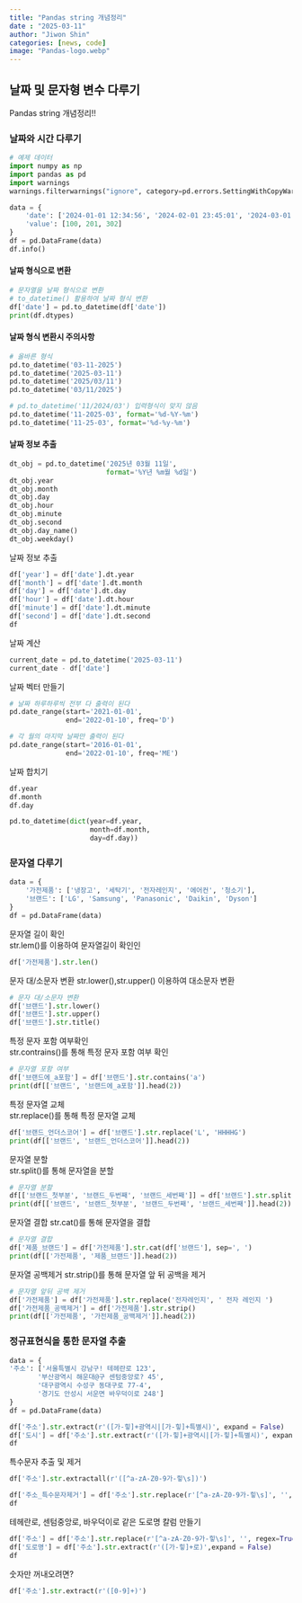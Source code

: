 ```yaml
---
title: "Pandas string 개념정리"
date : "2025-03-11"
author: "Jiwon Shin"
categories: [news, code]
image: "Pandas-logo.webp"
---
```


## 날짜 및 문자형 변수 다루기
Pandas string 개념정리!!

### 날짜와 시간 다루기
```python
# 예제 데이터
import numpy as np 
import pandas as pd  
import warnings 
warnings.filterwarnings("ignore", category=pd.errors.SettingWithCopyWarning)

data = {
    'date': ['2024-01-01 12:34:56', '2024-02-01 23:45:01', '2024-03-01 06:07:08'],
    'value': [100, 201, 302]
}
df = pd.DataFrame(data)
df.info()
```

#### 날짜 형식으로 변환
```python
# 문자열을 날짜 형식으로 변환
# to_datetime() 활용하여 날짜 형식 변환
df['date'] = pd.to_datetime(df['date'])
print(df.dtypes)
```

#### 날짜 형식 변환시 주의사항
```python
# 올바른 형식
pd.to_datetime('03-11-2025')
pd.to_datetime('2025-03-11')
pd.to_datetime('2025/03/11')
pd.to_datetime('03/11/2025')

# pd.to_datetime('11/2024/03') 입력형식이 맞지 않음
pd.to_datetime('11-2025-03', format='%d-%Y-%m')
pd.to_datetime('11-25-03', format='%d-%y-%m')
```

#### 날짜 정보 추출
```python
dt_obj = pd.to_datetime('2025년 03월 11일',
                        format='%Y년 %m월 %d일')
dt_obj.year
dt_obj.month
dt_obj.day
dt_obj.hour
dt_obj.minute
dt_obj.second
dt_obj.day_name()
dt_obj.weekday()
```

날짜 정보 추출
```python
df['year'] = df['date'].dt.year
df['month'] = df['date'].dt.month
df['day'] = df['date'].dt.day
df['hour'] = df['date'].dt.hour
df['minute'] = df['date'].dt.minute
df['second'] = df['date'].dt.second
df
```

날짜 계산
```python
current_date = pd.to_datetime('2025-03-11')
current_date - df['date']
```

날짜 벡터 만들기
```python
# 날짜 하루하루씩 전부 다 출력이 된다
pd.date_range(start='2021-01-01', 
              end='2022-01-10', freq='D')

# 각 월의 마지막 날짜만 출력이 된다
pd.date_range(start='2016-01-01', 
              end='2022-01-10', freq='ME')
```

날짜 합치기
```python
df.year
df.month
df.day

pd.to_datetime(dict(year=df.year, 
                    month=df.month, 
                    day=df.day))
```

### 문자열 다루기
```python
data = {
    '가전제품': ['냉장고', '세탁기', '전자레인지', '에어컨', '청소기'],
    '브랜드': ['LG', 'Samsung', 'Panasonic', 'Daikin', 'Dyson']
}
df = pd.DataFrame(data)
```

문자열 길이 확인  
str.lem()를 이용하여 문자열길이 확인인
```python
df['가전제품'].str.len()
```

문자 대/소문자 변환
str.lower(),str.upper() 이용하여 대소문자 변환
```python
# 문자 대/소문자 변환
df['브랜드'].str.lower()
df['브랜드'].str.upper()
df['브랜드'].str.title()
```

특정 문자 포함 여부확인  
str.contrains()를 통해 특정 문자 포함 여부 확인
```python
# 문자열 포함 여부
df['브랜드에_a포함'] = df['브랜드'].str.contains('a')
print(df[['브랜드', '브랜드에_a포함']].head(2))
```

특정 문자열 교체  
str.replace()를 통해 특정 문자열 교체
```python
df['브랜드_언더스코어'] = df['브랜드'].str.replace('L', 'HHHHG')
print(df[['브랜드', '브랜드_언더스코어']].head(2))
```

문자열 분할  
str.split()를 통해 문자열을 분할
```python
# 문자열 분할
df[['브랜드_첫부분', '브랜드_두번째', '브랜드_세번째']] = df['브랜드'].str.split('a', expand=True)
print(df[['브랜드', '브랜드_첫부분', '브랜드_두번째', '브랜드_세번째']].head(2))
```

문자열 결합
str.cat()를 통해 문자열을 결합
```python
# 문자열 결합
df['제품_브랜드'] = df['가전제품'].str.cat(df['브랜드'], sep=', ')
print(df[['가전제품', '제품_브랜드']].head(2))
```

문자열 공백제거
str.strip()를 통해 문자열 앞 뒤 공백을 제거
```python
# 문자열 앞뒤 공백 제거
df['가전제품'] = df['가전제품'].str.replace('전자레인지', ' 전자 레인지 ')
df['가전제품_공백제거'] = df['가전제품'].str.strip()
print(df[['가전제품', '가전제품_공백제거']].head(2))
```

### 정규표현식을 통한 문자열 추출
```python
data = {
'주소': ['서울특별시 강남구! 테헤란로 123', 
       '부산광역시 해운대@구 센텀중앙로? 45', 
       '대구광역시 수성구 동대구로 77-4',
       '경기도 안성시 서운면 바우덕이로 248']
}
df = pd.DataFrame(data)
```

```python
df['주소'].str.extract(r'([가-힣]+광역시|[가-힣]+특별시)', expand = False)
df['도시'] = df['주소'].str.extract(r'([가-힣]+광역시|[가-힣]+특별시)', expand=False)
df
```

특수문자 추출 및 제거
```python
df['주소'].str.extractall(r'([^a-zA-Z0-9가-힣\s])')

df['주소_특수문자제거'] = df['주소'].str.replace(r'[^a-zA-Z0-9가-힣\s]', '', regex=True)
df
```

테헤란로, 센텀중앙로, 바우덕이로 같은 도로명 칼럼 만들기
```python
df['주소'] = df['주소'].str.replace(r'[^a-zA-Z0-9가-힣\s]', '', regex=True)
df['도로명'] = df['주소'].str.extract(r'([가-힣]+로)',expand = False)
df
```

숫자만 꺼내오려면?
```python
df['주소'].str.extract(r'([0-9]+)')
```

